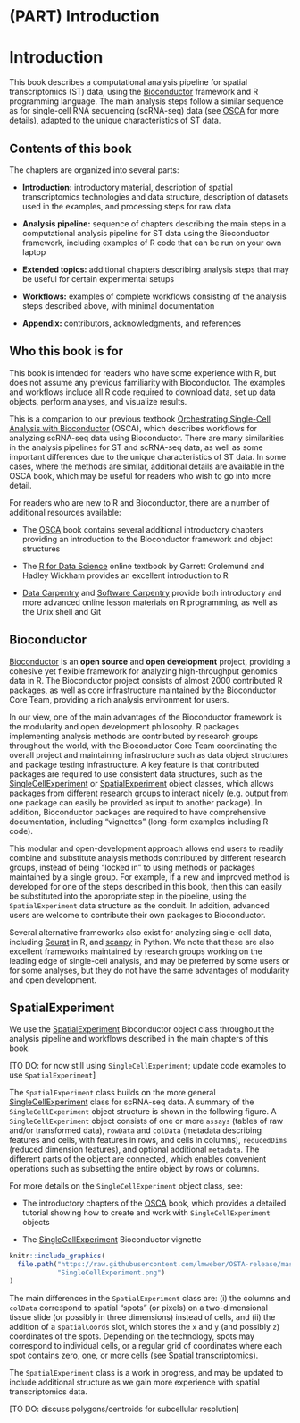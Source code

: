 # (PART) Introduction {-}


# Introduction {#introduction}

This book describes a computational analysis pipeline for spatial transcriptomics (ST) data, using the [Bioconductor](http://bioconductor.org/) framework and R programming language. The main analysis steps follow a similar sequence as for single-cell RNA sequencing (scRNA-seq) data (see [OSCA](https://osca.bioconductor.org/) for more details), adapted to the unique characteristics of ST data.



## Contents of this book

The chapters are organized into several parts:

- **Introduction:** introductory material, description of spatial transcriptomics technologies and data structure, description of datasets used in the examples, and processing steps for raw data

- **Analysis pipeline:** sequence of chapters describing the main steps in a computational analysis pipeline for ST data using the Bioconductor framework, including examples of R code that can be run on your own laptop

- **Extended topics:** additional chapters describing analysis steps that may be useful for certain experimental setups

- **Workflows:** examples of complete workflows consisting of the analysis steps described above, with minimal documentation

- **Appendix:** contributors, acknowledgments, and references



## Who this book is for

This book is intended for readers who have some experience with R, but does not assume any previous familiarity with Bioconductor. The examples and workflows include all R code required to download data, set up data objects, perform analyses, and visualize results.

This is a companion to our previous textbook [Orchestrating Single-Cell Analysis with Bioconductor](https://osca.bioconductor.org/) (OSCA), which describes workflows for analyzing scRNA-seq data using Bioconductor. There are many similarities in the analysis pipelines for ST and scRNA-seq data, as well as some important differences due to the unique characteristics of ST data. In some cases, where the methods are similar, additional details are available in the OSCA book, which may be useful for readers who wish to go into more detail.

For readers who are new to R and Bioconductor, there are a number of additional resources available:

- The [OSCA](https://osca.bioconductor.org/) book contains several additional introductory chapters providing an introduction to the Bioconductor framework and object structures

- The [R for Data Science](https://r4ds.had.co.nz/) online textbook by Garrett Grolemund and Hadley Wickham provides an excellent introduction to R

- [Data Carpentry](https://datacarpentry.org/) and [Software Carpentry](https://software-carpentry.org/) provide both introductory and more advanced online lesson materials on R programming, as well as the Unix shell and Git



## Bioconductor

[Bioconductor](http://bioconductor.org/) is an **open source** and **open development** project, providing a cohesive yet flexible framework for analyzing high-throughput genomics data in R. The Bioconductor project consists of almost 2000 contributed R packages, as well as core infrastructure maintained by the Bioconductor Core Team, providing a rich analysis environment for users.

In our view, one of the main advantages of the Bioconductor framework is the modularity and open development philosophy. R packages implementing analysis methods are contributed by research groups throughout the world, with the Bioconductor Core Team coordinating the overall project and maintaining infrastructure such as data object structures and package testing infrastructure. A key feature is that contributed packages are required to use consistent data structures, such as the [SingleCellExperiment](http://bioconductor.org/packages/release/bioc/vignettes/SingleCellExperiment/inst/doc/intro.html) or [SpatialExperiment](https://github.com/drighelli/SpatialExperiment) object classes, which allows packages from different research groups to interact nicely (e.g. output from one package can easily be provided as input to another package). In addition, Bioconductor packages are required to have comprehensive documentation, including "vignettes" (long-form examples including R code).

This modular and open-development approach allows end users to readily combine and substitute analysis methods contributed by different research groups, instead of being "locked in" to using methods or packages maintained by a single group. For example, if a new and improved method is developed for one of the steps described in this book, then this can easily be substituted into the appropriate step in the pipeline, using the `SpatialExperiment` data structure as the conduit. In addition, advanced users are welcome to contribute their own packages to Bioconductor.

Several alternative frameworks also exist for analyzing single-cell data, including [Seurat](https://satijalab.org/seurat/) in R, and [scanpy](https://scanpy.readthedocs.io/en/stable/) in Python. We note that these are also excellent frameworks maintained by research groups working on the leading edge of single-cell analysis, and may be preferred by some users or for some analyses, but they do not have the same advantages of modularity and open development.



## SpatialExperiment {#spatialexperiment}

We use the [SpatialExperiment](https://github.com/drighelli/SpatialExperiment) Bioconductor object class throughout the analysis pipeline and workflows described in the main chapters of this book.

[TO DO: for now still using `SingleCellExperiment`; update code examples to use `SpatialExperiment`]

The `SpatialExperiment` class builds on the more general [SingleCellExperiment](http://bioconductor.org/packages/release/bioc/vignettes/SingleCellExperiment/inst/doc/intro.html) class for scRNA-seq data. A summary of the `SingleCellExperiment` object structure is shown in the following figure. A `SingleCellExperiment` object consists of one or more `assays` (tables of raw and/or transformed data), `rowData` and `colData` (metadata describing features and cells, with features in rows, and cells in columns), `reducedDims` (reduced dimension features), and optional additional `metadata`. The different parts of the object are connected, which enables convenient operations such as subsetting the entire object by rows or columns.

For more details on the `SingleCellExperiment` object class, see:

- The introductory chapters of the [OSCA](https://osca.bioconductor.org/) book, which provides a detailed tutorial showing how to create and work with `SingleCellExperiment` objects

- The [SingleCellExperiment](http://bioconductor.org/packages/release/bioc/vignettes/SingleCellExperiment/inst/doc/intro.html) Bioconductor vignette


```r
knitr::include_graphics(
  file.path("https://raw.githubusercontent.com/lmweber/OSTA-release/master/images", 
            "SingleCellExperiment.png")
)
```


The main differences in the `SpatialExperiment` class are: (i) the columns and `colData` correspond to spatial "spots" (or pixels) on a two-dimensional tissue slide (or possibly in three dimensions) instead of cells, and (ii) the addition of a `spatialCoords` slot, which stores the `x` and `y` (and possibly `z`) coordinates of the spots. Depending on the technology, spots may correspond to individual cells, or a regular grid of coordinates where each spot contains zero, one, or more cells (see [Spatial transcriptomics](#spatial_transcriptomics)).

The `SpatialExperiment` class is a work in progress, and may be updated to include additional structure as we gain more experience with spatial transcriptomics data.

[TO DO: discuss polygons/centroids for subcellular resolution]



